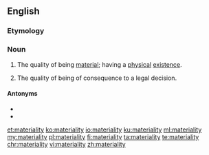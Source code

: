 ==English==

===Etymology===
{{suffix|en|material|ity}}

===Noun===
{{en-noun|~|materialities}}

# The quality of being [[material]]; having a [[physical]] [[existence]].
# {{lb|en|legal}} The quality of being of consequence to a legal decision.

====Antonyms====
* {{l|en|immateriality}}
* {{l|en|ethereality}}

[[et:materiality]]
[[ko:materiality]]
[[io:materiality]]
[[ku:materiality]]
[[ml:materiality]]
[[my:materiality]]
[[pl:materiality]]
[[fi:materiality]]
[[ta:materiality]]
[[te:materiality]]
[[chr:materiality]]
[[vi:materiality]]
[[zh:materiality]]